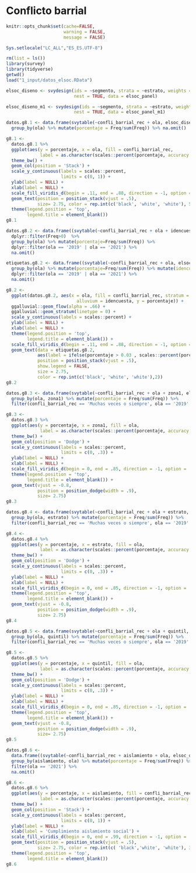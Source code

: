 # Conflicto barrial

```r
knitr::opts_chunk$set(cache=FALSE, 
                      warning = FALSE, 
                      message = FALSE) 

Sys.setlocale("LC_ALL","ES_ES.UTF-8")

rm(list = ls())
library(survey)
library(tidyverse)
getwd()
load("1_input/datos_elsoc.RData")

elsoc_diseno <- svydesign(ids = ~segmento, strata = ~estrato, weights = ~ponderador02, 
                          nest = TRUE, data = elsoc_panel)

elsoc_diseno_m1 <- svydesign(ids = ~segmento, strata = ~estrato, weights = ~ponderador02, 
                          nest = TRUE, data = elsoc_panel_m1)
```

<!-- ### 8.1 ¿Con qué frecuencia usted/alguien de su hogar se ha molestado o incomodado por problemas con sus vecinos? según ola de estudio -->
```r
datos.g8.1 <- data.frame(svytable(~confli_barrial_rec + ola, elsoc_diseno_m1, round = F)) %>% 
  group_by(ola) %>% mutate(porcentaje = Freq/sum(Freq)) %>% na.omit()

g8.1 <- 
  datos.g8.1 %>% 
  ggplot(aes(y = porcentaje, x = ola, fill = confli_barrial_rec, 
             label = as.character(scales::percent(porcentaje, accuracy = .1)))) + 
  theme_bw() + 
  geom_col(position = 'Stack') +
  scale_y_continuous(labels = scales::percent,
                     limits = c(0, 1)) +
  ylab(label = NULL) +
  xlab(label = NULL) +
  scale_fill_viridis_d(begin = .11, end = .88, direction = -1, option = 'viridis') +
  geom_text(position = position_stack(vjust = .5),
            size= 2.75, color = rep.int(c('black', 'white', 'white'), 5)) + 
  theme(legend.position = 'top',
        legend.title = element_blank())
g8.1
```

<!-- ### 8.2 Cambios en frecuencia de conflictos barriales -->
```r
datos.g8.2 <- data.frame((svytable(~confli_barrial_rec + ola + idencuesta, elsoc_diseno_m1, round = F))) %>% 
  dplyr::filter(Freq>0)  %>% 
  group_by(ola) %>% mutate(porcentaje=Freq/sum(Freq)) %>%  
  dplyr::filter(ola == '2019' | ola == '2021') %>% 
  na.omit()

etiquetas.g8.2 <- data.frame((svytable(~confli_barrial_rec + ola, elsoc_diseno_m1, round = F))) %>% 
  group_by(ola) %>% mutate(porcentaje=Freq/sum(Freq)) %>% mutate(idencuesta = 1) %>% 
  dplyr::filter(ola == '2019' | ola == '2021') %>% 
  na.omit()

g8.2 <- 
  ggplot(datos.g8.2, aes(x = ola, fill = confli_barrial_rec, stratum = confli_barrial_rec, 
                           alluvium = idencuesta, y = porcentaje)) +
  ggalluvial::geom_flow(alpha = .66) + 
  ggalluvial::geom_stratum(linetype = 0) +
  scale_y_continuous(labels = scales::percent) + 
  ylab(label = NULL) +
  xlab(label = NULL) + 
  theme(legend.position = 'top',
        legend.title = element_blank()) +
  scale_fill_viridis_d(begin = .11, end = .88, direction = -1, option = 'viridis') +
  geom_text(data = etiquetas.g8.2, 
            aes(label = ifelse(porcentaje > 0.03 , scales::percent(porcentaje, accuracy = .1),"")),
            position = position_stack(vjust = .5),
            show.legend = FALSE,
            size = 2.75,
            color = rep.int(c('black', 'white', 'white'),2))
g8.2
```


<!-- ### 8.3 Porcentaje con alta frecuencia de conflictos barriales, según ola del estudio y zona geográfica. Porcentaje con conflictos barriables "Siempre" o "Muchas veces".  -->
```r
datos.g8.3 <- data.frame(svytable(~confli_barrial_rec + ola + zona1, elsoc_diseno_m1, round = F)) %>% 
  group_by(ola, zona1) %>% mutate(porcentaje = Freq/sum(Freq)) %>%
  filter(confli_barrial_rec == 'Muchas veces o siempre', ola == '2019' | ola == '2021')

g8.3 <-
  datos.g8.3 %>% 
  ggplot(aes(y = porcentaje, x = zona1, fill = ola, 
             label = as.character(scales::percent(porcentaje, accuracy = .1)))) + 
  theme_bw() + 
  geom_col(position = 'Dodge') +
  scale_y_continuous(labels = scales::percent,
                     limits = c(0, .3)) +
  ylab(label = NULL) +
  xlab(label = NULL) +
  scale_fill_viridis_d(begin = 0, end = .85, direction = -1, option = 'viridis') +
  theme(legend.position = 'top',
        legend.title = element_blank()) +
  geom_text(vjust = -0.8,
            position = position_dodge(width = .9),
            size= 2.75)
g8.3
```

<!-- ### 8.4 Porcentaje con alta frecuencia de conflictos barriales, según ola del estudio y zona de residencia. Porcentaje con conflictos barriables "Siempre" o "Muchas veces".  -->
```r
datos.g8.4 <- data.frame(svytable(~confli_barrial_rec + ola + estrato, elsoc_diseno_m1, round = F)) %>% 
  group_by(ola, estrato) %>% mutate(porcentaje = Freq/sum(Freq)) %>%
  filter(confli_barrial_rec == 'Muchas veces o siempre', ola == '2019' | ola == '2021')

g8.4 <-
  datos.g8.4 %>% 
  ggplot(aes(y = porcentaje, x = estrato, fill = ola, 
             label = as.character(scales::percent(porcentaje, accuracy = .1)))) + 
  theme_bw() + 
  geom_col(position = 'Dodge') +
  scale_y_continuous(labels = scales::percent,
                     limits = c(0, .3)) +
  ylab(label = NULL) +
  xlab(label = NULL) +
  scale_fill_viridis_d(begin = 0, end = .85, direction = -1, option = 'viridis') +
  theme(legend.position = 'top',
        legend.title = element_blank()) +
  geom_text(vjust = -0.8,
            position = position_dodge(width = .9),
            size= 2.75)
g8.4
```


<!-- ### 8.5 Porcentaje con alta frecuencia de conflictos barriales, según ola del estudio y quintiles de ingreso. Porcentaje con conflictos barriables "Siempre" o "Muchas veces".  -->
```r
datos.g8.5 <- data.frame(svytable(~confli_barrial_rec + ola + quintil, elsoc_diseno_m1, round = F)) %>% 
  group_by(ola, quintil) %>% mutate(porcentaje = Freq/sum(Freq)) %>%
  filter(confli_barrial_rec == 'Muchas veces o siempre', ola == '2019' | ola == '2021')

g8.5 <-
  datos.g8.5 %>% 
  ggplot(aes(y = porcentaje, x = quintil, fill = ola, 
             label = as.character(scales::percent(porcentaje, accuracy = .1)))) + 
  theme_bw() + 
  geom_col(position = 'Dodge') +
  scale_y_continuous(labels = scales::percent,
                     limits = c(0, .3)) +
  ylab(label = NULL) +
  xlab(label = NULL) +
  scale_fill_viridis_d(begin = 0, end = .85, direction = -1, option = 'viridis') +
  theme(legend.position = 'top',
        legend.title = element_blank()) +
  geom_text(vjust = -0.8,
            position = position_dodge(width = .9),
            size= 2.75)
g8.5
```
<!-- ### 8.6 ¿Con qué frecuencia usted/alguien de su hogar se ha molestado o incomodado por problemas con sus vecinos?, según grado de cumplimiento de aislamiento social (2021). -->
```r
datos.g8.6 <- 
  data.frame((svytable(~confli_barrial_rec + aislamiento + ola, elsoc_diseno_m1, round = F))) %>%
  group_by(aislamiento, ola) %>% mutate(porcentaje = Freq/sum(Freq)) %>% 
  filter(ola == '2021') %>% 
  na.omit()

g8.6 <- 
  datos.g8.6 %>% 
  ggplot(aes(y = porcentaje, x = aislamiento, fill = confli_barrial_rec, 
             label = as.character(scales::percent(porcentaje, accuracy = .1)))) + 
  theme_bw() + 
  geom_col(position = 'Stack') +
  scale_y_continuous(labels = scales::percent,
                     limits = c(0, 1)) +
  ylab(label = NULL) +
  xlab(label = 'Cumplimiento aislamiento social') +
  scale_fill_viridis_d(begin = 0, end = .99, direction = -1, option = 'viridis') +
  geom_text(position = position_stack(vjust = .5),
            size= 2.75, color = rep.int(c( 'black','white', 'white'), 3)) + 
  theme(legend.position = 'top',
        legend.title = element_blank())
g8.6
```

